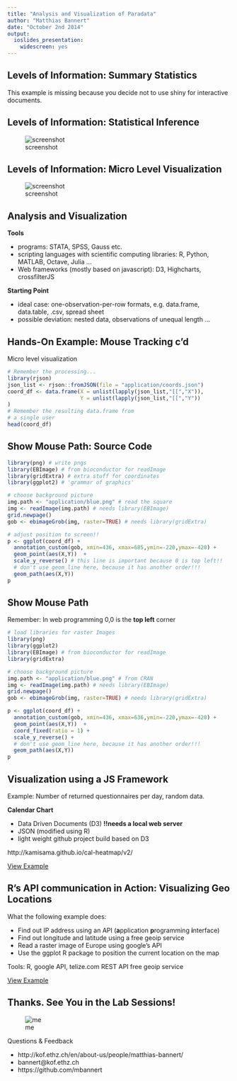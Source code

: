 ```yaml
---
title: "Analysis and Visualization of Paradata"
author: "Matthias Bannert"
date: "October 2nd 2014"
output:
  ioslides_presentation:
    widescreen: yes
---
```

## Levels of Information: Summary Statistics
This example is missing because you decide not to use shiny for interactive documents.


## Levels of Information: Statistical Inference
![screenshot](application/regressiontable.png)

## Levels of Information: Micro Level Visualization
![screenshot](application/uat.png)

## Analysis and Visualization
**Tools**

- programs: STATA, SPSS, Gauss etc. 
- scripting languages with scientific computing libraries: R, Python, MATLAB, Octave, Julia ...
- Web frameworks (mostly based on javascript): D3, Highcharts, crossfilterJS

**Starting Point**

- ideal case: one-observation-per-row formats, e.g. data.frame, data.table, .csv, spread sheet
- possible deviation: nested data, observations of unequal length ...

## Hands-On Example: Mouse Tracking c'd
Micro level visualization
```r
# Remember the processing...
library(rjson)
json_list <- rjson::fromJSON(file = "application/coords.json")
coord_df <- data.frame(X = unlist(lapply(json_list,"[[","X")),
                       Y = unlist(lapply(json_list,"[[","Y"))
)
# Remember the resulting data.frame from 
# a single user
head(coord_df)
```

## Show Mouse Path: Source Code
```r
library(png) # write pngs
library(EBImage) # from bioconductor for readImage 
library(gridExtra) # extra stuff for coordinates
library(ggplot2) # 'grammar of graphics'

# choose background picture
img.path <- "application/blue.png" # read the square
img <- readImage(img.path) # needs library(EBImage)
grid.newpage()
gob <- ebimageGrob(img, raster=TRUE) # needs library(gridExtra)

# adjust position to screen!!
p <- ggplot(coord_df) +
  annotation_custom(gob, xmin=436, xmax=685,ymin=-220,ymax=-420) +
  geom_point(aes(X,Y))  + 
  scale_y_reverse() # this line is important because 0 is top left!!
  # don't use geom_line here, because it has another order!!!
  geom_path(aes(X,Y))
p
```

## Show Mouse Path
Remember: In web programming 0,0 is the **top left** corner
```r
# load libraries for raster Images
library(png)
library(ggplot2)
library(EBImage) # from bioconductor for readImage 
library(gridExtra)

# choose background picture
img.path <- "application/blue.png" # from CRAN
img <- readImage(img.path) # needs library(EBImage)
grid.newpage()
gob <- ebimageGrob(img, raster=TRUE) # needs library(gridExtra)

```

```r
p <- ggplot(coord_df) +
  annotation_custom(gob, xmin=436, xmax=636,ymin=-220,ymax=-420) +
  geom_point(aes(X,Y))  + 
  coord_fixed(ratio = 1) +
  scale_y_reverse() +
  # don't use geom_line here, because it has another order!!!
  geom_path(aes(X,Y))
p

```

## Visualization using a JS Framework
Example: Number of returned questionnaires per day, random data.

**Calendar Chart**

- Data Driven Documents (D3) **!!needs a local web server**
- JSON (modified using R)
- light weight github project build based on D3

http://kamisama.github.io/cal-heatmap/v2/

[View Example](http://localhost:1234/calendar2.html)

## R's API communication in Action: Visualizing Geo Locations 
What the following example does:

- Find out IP address using an API (**a**pplication **p**rogramming **i**nterface)
- Find out longitude and latitude using a free geoip service
- Read a raster image of Europe using google's API
- Use the ggplot R package to position the current location on the map

Tools: R, google API, telize.com REST API free geoip service

[View Example](http://localhost:1234/../findip.html)





## Thanks. See You in the Lab Sessions!
<div class="columns-2">
![me](application/twitter.png)

Questions & Feedback

- http://kof.ethz.ch/en/about-us/people/matthias-bannert/
- bannert@kof.ethz.ch
- https://github.com/mbannert











